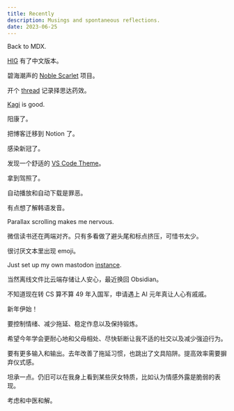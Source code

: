 ```yaml
---
title: Recently
description: Musings and spontaneous reflections.
date: 2023-06-25
---
```


<Callout>
<Date date="2023-06-25" />

Back to MDX.

</Callout>

<Callout>
<Date date="2023-06-15" />

[HIG](https://developer.apple.com/cn/design/human-interface-guidelines) 有了中文版本。

碧海潮声的 [Noble Scarlet](https://bbs.pcbeta.com/viewthread-1960120-1-1.html) 项目。

</Callout>

<Callout>
<Date date="2023-05-30" />

开个 [thread](https://me.not.cy/@me/110473213069921349) 记录择思达药效。

</Callout>

<Callout>
<Date date="2023-05-24" />

[Kagi](https://kagi.com/) is good.

</Callout>

<Callout>
<Date date="2023-05-20" />

阳康了。

</Callout>

<Callout>
<Date date="2023-05-15" />

把博客迁移到 Notion 了。

</Callout>

<Callout>
<Date date="2023-05-10" />

感染新冠了。

发现一个舒适的 [VS Code Theme](https://marketplace.visualstudio.com/items?itemName=pabue.linear-theme)。

</Callout>

<Callout>
<Date date="2023-04-20" />

拿到驾照了。

</Callout>

<Callout>
<Date date="2023-02-23" />

自动播放和自动下载是罪恶。

</Callout>

<Callout>
<Date date="2023-02-17" />

有点想了解韩语发音。

</Callout>

<Callout>
<Date date="2023-02-13" />

Parallax scrolling makes me nervous.

微信读书还在两端对齐。只有多看做了避头尾和标点挤压，可惜书太少。

</Callout>

<Callout>
<Date date="2023-02-03" />

很讨厌文本里出现 emoji。

</Callout>

<Callout>
<Date date="2023-01-28" />

Just set up my own mastodon [instance](https://me.not.cy).

</Callout>

<Callout>
<Date date="2023-01-12" />

当然离线文件比云端存储让人安心，最近换回 Obsidian。

不知道现在转 CS 算不算 49 年入国军，申请遇上 AI 元年真让人心有戚戚。

</Callout>

<Callout>
<Date date="2023-01-01" />

新年伊始！

要控制情绪、减少拖延、稳定作息以及保持锻炼。

希望今年学会更耐心地和父母相处、尽快斩断让我不适的社交以及减少强迫行为。

要有更多输入和输出。去年改善了拖延习惯，也跳出了文具陷阱。提高效率需要摒弃仪式感。

坦承一点。仍旧可以在我身上看到某些厌女特质，比如认为情感外露是脆弱的表现。

考虑和中医和解。

</Callout>

